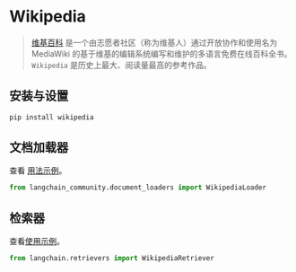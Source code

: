 # Wikipedia

>[维基百科](https://wikipedia.org/) 是一个由志愿者社区（称为维基人）通过开放协作和使用名为 MediaWiki 的基于维基的编辑系统编写和维护的多语言免费在线百科全书。 `Wikipedia` 是历史上最大、阅读量最高的参考作品。

## 安装与设置

```bash
pip install wikipedia
```

## 文档加载器

查看 [用法示例](/docs/integrations/document_loaders/wikipedia)。

```python
from langchain_community.document_loaders import WikipediaLoader
```

## 检索器

查看[使用示例](/docs/integrations/retrievers/wikipedia)。

```python
from langchain.retrievers import WikipediaRetriever
```